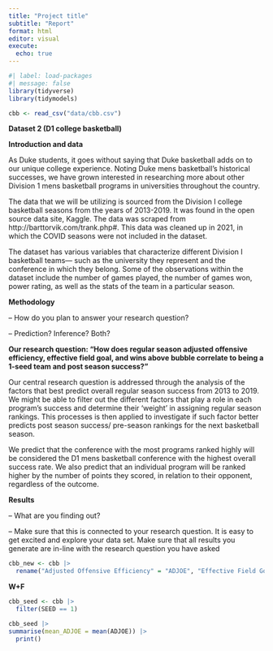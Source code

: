```yaml
---
title: "Project title"
subtitle: "Report"
format: html
editor: visual
execute:
  echo: true
---
```


```r
#| label: load-packages
#| message: false
library(tidyverse)
library(tidymodels)
```

```r
cbb <- read_csv("data/cbb.csv")
```

**Dataset 2 (D1 college basketball)**

**Introduction and data**

As Duke students, it goes without saying that Duke basketball adds on to our unique college experience. Noting Duke mens basketball's historical successes, we have grown interested in researching more about other Division 1 mens basketball programs in universities throughout the country.

The data that we will be utilizing is sourced from the Division I college basketball seasons from the years of 2013-2019. It was found in the open source data site, Kaggle. The data was scraped from http://barttorvik.com/trank.php#. This data was cleaned up in 2021, in which the COVID seasons were not included in the dataset.

The dataset has various variables that characterize different Division I basketball teams--- such as the university they represent and the conference in which they belong. Some of the observations within the dataset include the number of games played, the number of games won, power rating, as well as the stats of the team in a particular season.

**Methodology**

-- How do you plan to answer your research question?

-- Prediction? Inference? Both?

**Our research question: "How does regular season adjusted offensive efficiency, effective field goal, and wins above bubble correlate to being a 1-seed team and post season success?"**

Our central research question is addressed through the analysis of the factors that best predict overall regular season success from 2013 to 2019. We might be able to filter out the different factors that play a role in each program's success and determine their 'weight' in assigning regular season rankings. This processes is then applied to investigate if such factor better predicts post season success/ pre-season rankings for the next basketball season.

We predict that the conference with the most programs ranked highly will be considered the D1 mens basketball conference with the highest overall success rate. We also predict that an individual program will be ranked higher by the number of points they scored, in relation to their opponent, regardless of the outcome.

**Results**

-- What are you finding out?

-- Make sure that this is connected to your research question. It is easy to get excited and explore your data set. Make sure that all results you generate are in-line with the research question you have asked

```r
cbb_new <- cbb |>
  rename("Adjusted Offensive Efficiency" = "ADJOE", "Effective Field Goal" = "EFG_O", "Wins Above Bubble" = "WAB")
```

**W+F**

```r
cbb_seed <- cbb |>
  filter(SEED == 1)

cbb_seed |>
summarise(mean_ADJOE = mean(ADJOE)) |>
  print()
```
